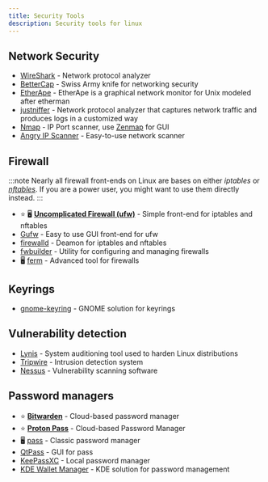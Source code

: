 ```yaml
---
title: Security Tools
description: Security tools for linux
---
```



## Network Security

- [WireShark](https://www.wireshark.org/) - Network protocol analyzer
- [BetterCap](https://www.bettercap.org/) - Swiss Army knife for networking security
- [EtherApe](https://etherape.sourceforge.io/) - EtherApe is a graphical network monitor for Unix modeled after etherman
- [justniffer](https://onotelli.github.io/justniffer/) - Network protocol analyzer that captures network traffic and produces logs in a customized way
- [Nmap](https://nmap.org/) - IP Port scanner, use [Zenmap](https://nmap.org/zenmap/) for GUI
- [Angry IP Scanner](https://angryip.org/) - Easy-to-use network scanner 

## Firewall

:::note
Nearly all firewall front-ends on Linux are bases on either *iptables* or *[nftables](https://netfilter.org/projects/nftables/)*. If you are a power user, you might want to use them directly instead.
:::

- ⭐ 🖥️ **[Uncomplicated Firewall (ufw)](https://launchpad.net/ufw)** - Simple front-end for iptables and nftables
- [Gufw](https://gufw.org/) - Easy to use GUI front-end for ufw
- [firewalld](https://firewalld.org/) - Deamon for iptables and nftables
- [fwbuilder](https://fwbuilder.sourceforge.net/) - Utility for configuring and managing firewalls
- 🖥️ [ferm](http://ferm.foo-projects.org/) - Advanced tool for firewalls


## Keyrings

- [gnome-keyring](https://wiki.gnome.org/Projects/GnomeKeyring) - GNOME solution for keyrings

## Vulnerability detection

- [Lynis](https://cisofy.com/lynis/) - System auditioning tool used to harden Linux distributions
- [Tripwire](https://github.com/Tripwire/tripwire-open-source) - Intrusion detection system
- [Nessus](https://www.tenable.com/products/nessus) - Vulnerability scanning software

## Password managers

- ⭐ **[Bitwarden](https://bitwarden.com/)** - Cloud-based password manager
- ⭐ **[Proton Pass](https://proton.me/pass)** - Cloud-based Password Manager
- 🖥️ [pass](https://www.passwordstore.org/) - Classic password manager
- [QtPass](https://qtpass.org/) - GUI for pass
- [KeePassXC](https://keepassxc.org/) - Local password manager
- [KDE Wallet Manager](https://userbase.kde.org/KDE_Wallet_Manager) - KDE solution for password management
